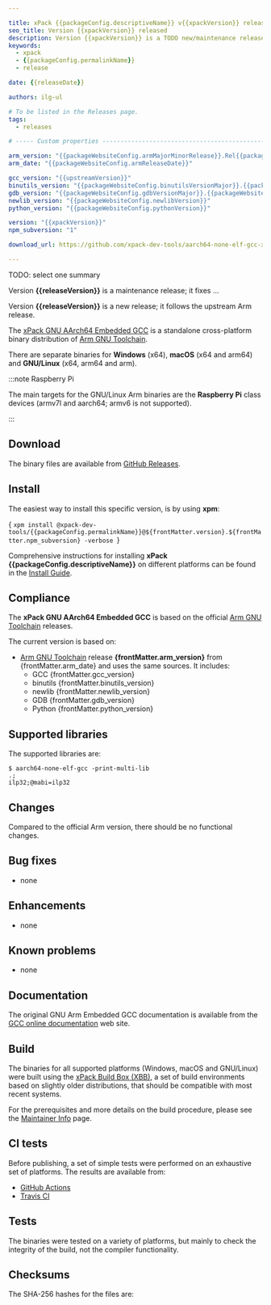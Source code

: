 ```yaml
---

title: xPack {{packageConfig.descriptiveName}} v{{xpackVersion}} released
seo_title: Version {{xpackVersion}} released
description: Version {{xpackVersion}} is a TODO new/maintenance release.
keywords:
  - xpack
  - {{packageConfig.permalinkName}}
  - release

date: {{releaseDate}}

authors: ilg-ul

# To be listed in the Releases page.
tags:
  - releases

# ----- Custom properties -----------------------------------------------------

arm_version: "{{packageWebsiteConfig.armMajorMinorRelease}}.Rel{{packageWebsiteConfig.armSubRelease}}"
arm_date: "{{packageWebsiteConfig.armReleaseDate}}"

gcc_version: "{{upstreamVersion}}"
binutils_version: "{{packageWebsiteConfig.binutilsVersionMajor}}.{{packageWebsiteConfig.binutilsVersionMinor}}"
gdb_version: "{{packageWebsiteConfig.gdbVersionMajor}}.{{packageWebsiteConfig.gdbVersionMinor}}"
newlib_version: "{{packageWebsiteConfig.newlibVersion}}"
python_version: "{{packageWebsiteConfig.pythonVersion}}"

version: "{{xpackVersion}}"
npm_subversion: "1"

download_url: https://github.com/xpack-dev-tools/aarch64-none-elf-gcc-xpack/releases/tag/v{{xpackVersion}}/

---
```




TODO: select one summary

Version **{{releaseVersion}}** is a maintenance release; it fixes ...

Version **{{releaseVersion}}** is a new release; it follows the upstream Arm release.

<!-- truncate -->

<PageMetadata title={frontMatter.seo_title} />

The [xPack GNU AArch64 Embedded GCC](https://xpack-dev-tools.github.io/aarch64-none-elf-gcc-xpack/)
is a standalone cross-platform binary distribution of
[Arm GNU Toolchain](https://developer.arm.com/Tools%20and%20Software/GNU%20Toolchain).

There are separate binaries for **Windows** (x64),
**macOS** (x64 and arm64)
and **GNU/Linux** (x64, arm64 and arm).

:::note Raspberry Pi

The main targets for the GNU/Linux Arm
binaries are the **Raspberry Pi** class devices (armv7l and aarch64;
armv6 is not supported).

:::

## Download

The binary files are available from <a href={frontMatter.download_url}>GitHub Releases</a>.

<Prerequisites/>

## Install

The easiest way to install this specific version, is by using **xpm**:

<CodeBlock language="console"> {
`xpm install @xpack-dev-tools/{{packageConfig.permalinkName}}@${frontMatter.version}.${frontMatter.npm_subversion} -verbose
`} </CodeBlock>

Comprehensive instructions for installing **xPack {{packageConfig.descriptiveName}}** on different platforms
can be found in the [Install Guide](/docs/install/).

## Compliance

The **xPack GNU AArch64 Embedded GCC** is based on the official
[Arm GNU Toolchain](https://developer.arm.com/tools-and-software/open-source-software/developer-tools/gnu-toolchain/downloads/)
releases.

The current version is based on:

- [Arm GNU Toolchain](https://developer.arm.com/downloads/-/arm-gnu-toolchain-downloads/)
release **{frontMatter.arm_version}** from {frontMatter.arm_date}
and uses the same sources. It includes:
  - GCC {frontMatter.gcc_version}
  - binutils {frontMatter.binutils_version}
  - newlib {frontMatter.newlib_version}
  - GDB {frontMatter.gdb_version}
  - Python {frontMatter.python_version}

## Supported libraries

The supported libraries are:

```console
$ aarch64-none-elf-gcc -print-multi-lib
.;
ilp32;@mabi=ilp32
```

## Changes

Compared to the official Arm version, there should be no functional changes.

## Bug fixes

- none

## Enhancements

- none

## Known problems

- none

## Documentation

The original GNU Arm Embedded GCC documentation is available from the
[GCC online documentation](https://gcc.gnu.org/onlinedocs/) web site.

## Build

The binaries for all supported platforms
(Windows, macOS and GNU/Linux) were built using the
[xPack Build Box (XBB)](https://xpack.github.io/xbb/), a set
of build environments based on slightly older distributions, that should be
compatible with most recent systems.

For the prerequisites and more details on the build procedure, please see the
[Maintainer Info](/docs/maintainer/) page.

## CI tests

Before publishing, a set of simple tests were performed on an exhaustive
set of platforms. The results are available from:

- [GitHub Actions](https://github.com/xpack-dev-tools/aarch64-none-elf-gcc-xpack/actions/)
- [Travis CI](https://app.travis-ci.com/github/xpack-dev-tools/aarch64-none-elf-gcc-xpack/builds/)

## Tests

The binaries were tested on a variety of platforms,
but mainly to check the integrity of the
build, not the compiler functionality.

## Checksums

The SHA-256 hashes for the files are:
